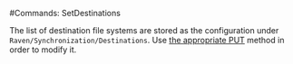 
#Commands: SetDestinations

The list of destination file systems are stored as the configuration under `Raven/Synchronization/Destinations`. Use [the appropriate PUT](../../configurations/set-key.mdx) method in order to modify it.


